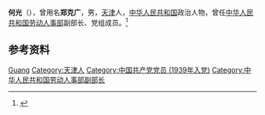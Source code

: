 '''何光'''（{{bd|1920年|11月|2015年|10月22日}}），曾用名'''郑克广'''，男，[[天津|天津]]人，[[中华人民共和国|中华人民共和国]]政治人物，曾任[[中华人民共和国劳动人事部|中华人民共和国劳动人事部]]副部长、党组成员。<ref>{{Cite web|title=何光同志逝世|url=http://www.xinhuanet.com/politics/2015-11/07/c_1117069227.htm|accessdate=2020-12-15|work=新华网|archive-date=2020-12-15|archive-url=https://web.archive.org/web/20201215104318/http://www.xinhuanet.com/politics/2015-11/07/c_1117069227.htm|dead-url=no}}</ref>

== 参考资料 ==
{{reflist}}

{{中国人物小作品}}

{{Authority control}}
{{DEFAULTSORT:He何}}
[[Category:何姓|Guang]]
[[Category:天津人|Category:天津人]]
[[Category:中国共产党党员_(1939年入党)|Category:中国共产党党员 (1939年入党)]]
[[Category:中华人民共和国劳动人事部副部长|Category:中华人民共和国劳动人事部副部长]]